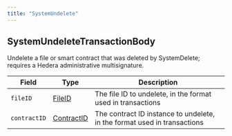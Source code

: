 ---
title: "SystemUndelete"
---


## SystemUndeleteTransactionBody

Undelete a file or smart contract that was deleted by SystemDelete; requires a Hedera administrative multisignature.

| Field        | Type                                                                                         | Description                                                              |
| ------------ | -------------------------------------------------------------------------------------------- | ------------------------------------------------------------------------ |
| `fileID`     | [FileID](/hedera/sdks-and-apis/hedera-api/basic-types/fileid)         | The file ID to undelete, in the format used in transactions              |
| `contractID` | [ContractID](/hedera/sdks-and-apis/hedera-api/basic-types/contractid) | The contract ID instance to undelete, in the format used in transactions |
